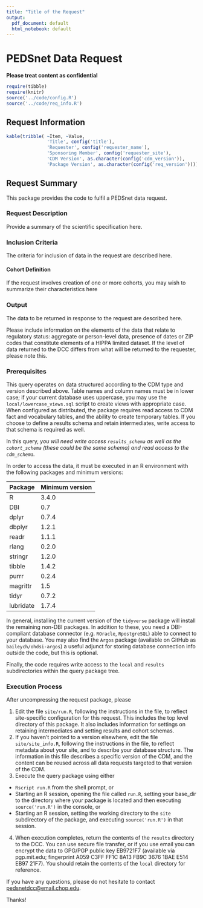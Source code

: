 ```yaml
---
title: "Title of the Request"
output:
  pdf_document: default
  html_notebook: default
---
```


# PEDSnet Data Request

**Please treat content as confidential**
```r
require(tibble)
require(knitr)
source('../code/config.R')
source('../code/req_info.R')
```

## Request Information

```r
kable(tribble( ~Item, ~Value,
               'Title', config('title'),
               'Requester', config('requester_name'),
               'Sponsoring Member', config('requester_site'),
               'CDM Version', as.character(config('cdm_version')),
               'Package Version', as.character(config('req_version'))))
```

## Request Summary

This package provides the code to fulfil a PEDSnet data request.

### Request Description

Provide a summary of the scientific specification here.

### Inclusion Criteria

The criteria for inclusion of data in the request are described here.

#### Cohort Definition

If the request involves creation of one or more cohorts, you may wish
to summarize their characteristics here

### Output

The data to be returned in response to the request are described
here.

Please include information on the elements of the data that relate to
regulatory status: aggregate or person-level data, presence of dates
or ZIP codes that constitute elements of a HIPPA limited dataset.  If
the level of data returned to the DCC differs from what will be
returned to the requester, please note this.

### Prerequisites

This query operates on data structured according to the CDM type and
version described above.  Table names and column names must be in
lower case; if your current database uses uppercase, you may use the
`local/lowercase_views.sql` script to create views with appropriate
case.  When configured as distributed, the package requires read
access to CDM fact and vocabulary tables, and the ability to create
temporary tables.  If you choose to define a results schema and retain
intermediates, write access to that schema is required as well.

In this query, *you will need write access `results_schema` as well as
the `cohort_schema` (these could be the same schema) and read access
to the `cdm_schema`.*

In order to access the data, it must be executed in an R environment
with the following packages and minimum versions:

Package | Minimum version
------- | ---------------
R |  3.4.0
DBI |  0.7
dplyr | 0.7.4
dbplyr | 1.2.1
readr | 1.1.1
rlang | 0.2.0
stringr | 1.2.0
tibble | 1.4.2
purrr | 0.2.4
magrittr | 1.5
tidyr | 0.7.2
lubridate | 1.7.4

In general, installing the current version of the `tidyverse` package
will install the remaining non-DBI packages. In addition to these, you
need a DBI-compliant database connector (e.g. `ROracle`,
`RpostgreSQL`) able to connect to your database.  You may also find
the `Argos` package (available on GitHub as `baileych/ohdsi-argos`) a
useful adjunct for storing database connection info outside the code,
but this is optional.

Finally, the code requires write access to the `local` and `results`
subdirectories within the query package tree.

### Execution Process

After uncompressing the request package, please

 1. Edit the file `site/run.R`, following the instructions in the
    file, to reflect site-specific configuration for this request. This
    includes the top level directory of this package. It also includes
    information for settings on retaining intermediates and setting
    results and cohort schemas.
2. If you haven't pointed to a version elsewhere, edit the file
   `site/site_info.R`, following the instructions in the file, to
   reflect metadata about your site, and to describe your database
   structure. The information in this file describes a specific
   version of the CDM, and the content can be reused across all data
   requests targeted to that version of the CDM.
 3. Execute the query package using either
  * `Rscript run.R` from the shell prompt, or
  * Starting an R session, opening the file called `run.R`, setting
    your base_dir to the directory where your package is located and
    then executing `source('run.R')` in the console, or
  * Starting an R session, setting the working directory to the `site`
    subdirectory of the package, and executing `source('run.R')` in
    that session.
 4. When execution completes, return the contents of the `results`
    directory to the DCC.  You can use secure file transfer, or if you
    use email you can encrypt the data to GPG/PGP public key EB9721F7
    (available via pgp.mit.edu; fingerprint A059 C3FF FF1C 8A13 FB9C
    3676 1BAE E514 EB97 21F7).  You should retain the contents of the
    `local` directory for reference.

If you have any questions, please do not hesitate to contact
<pedsnetdcc@email.chop.edu>.

Thanks!
